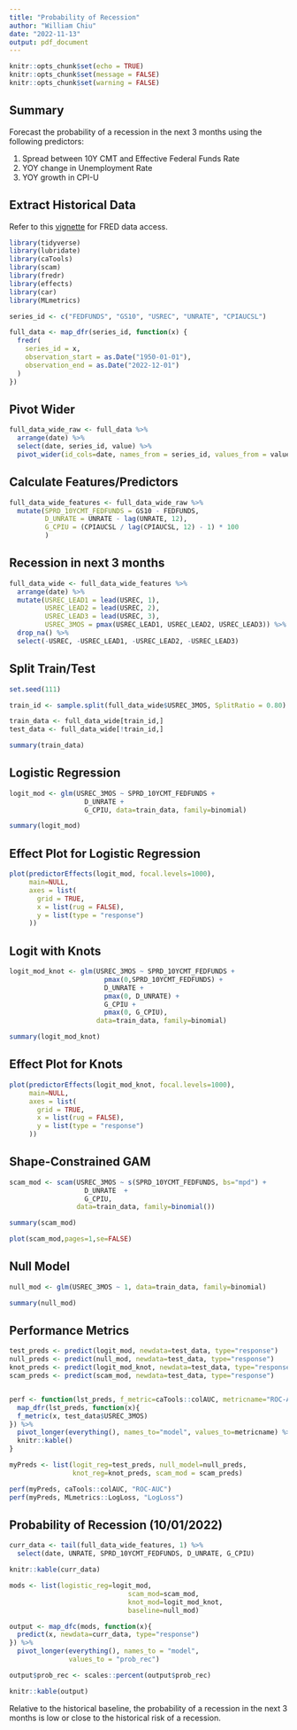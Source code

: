 ```yaml
---
title: "Probability of Recession"
author: "William Chiu"
date: "2022-11-13"
output: pdf_document
---
```


```r
knitr::opts_chunk$set(echo = TRUE)
knitr::opts_chunk$set(message = FALSE)
knitr::opts_chunk$set(warning = FALSE)

```

## Summary

Forecast the probability of a recession in the next 3 months using the following predictors:

1.  Spread between 10Y CMT and Effective Federal Funds Rate
2.  YOY change in Unemployment Rate
3.  YOY growth in CPI-U

## Extract Historical Data

Refer to this [vignette](https://cran.r-project.org/web/packages/fredr/vignettes/fredr.html) for FRED data access.

```r
library(tidyverse)
library(lubridate)
library(caTools)
library(scam)
library(fredr)
library(effects)
library(car)
library(MLmetrics)

series_id <- c("FEDFUNDS", "GS10", "USREC", "UNRATE", "CPIAUCSL")

full_data <- map_dfr(series_id, function(x) {
  fredr(
    series_id = x,
    observation_start = as.Date("1950-01-01"),
    observation_end = as.Date("2022-12-01")
  )
})
```

## Pivot Wider

```r
full_data_wide_raw <- full_data %>% 
  arrange(date) %>% 
  select(date, series_id, value) %>% 
  pivot_wider(id_cols=date, names_from = series_id, values_from = value)
```

## Calculate Features/Predictors

```r
full_data_wide_features <- full_data_wide_raw %>% 
  mutate(SPRD_10YCMT_FEDFUNDS = GS10 - FEDFUNDS,
         D_UNRATE = UNRATE - lag(UNRATE, 12),
         G_CPIU = (CPIAUCSL / lag(CPIAUCSL, 12) - 1) * 100
         ) 
```

## Recession in next 3 months

```r
full_data_wide <- full_data_wide_features %>% 
  arrange(date) %>% 
  mutate(USREC_LEAD1 = lead(USREC, 1),
         USREC_LEAD2 = lead(USREC, 2),
         USREC_LEAD3 = lead(USREC, 3),
         USREC_3MOS = pmax(USREC_LEAD1, USREC_LEAD2, USREC_LEAD3)) %>% 
  drop_na() %>% 
  select(-USREC, -USREC_LEAD1, -USREC_LEAD2, -USREC_LEAD3) 
```



## Split Train/Test

```r
set.seed(111)

train_id <- sample.split(full_data_wide$USREC_3MOS, SplitRatio = 0.80)

train_data <- full_data_wide[train_id,]
test_data <- full_data_wide[!train_id,]

summary(train_data)
```

## Logistic Regression

```r
logit_mod <- glm(USREC_3MOS ~ SPRD_10YCMT_FEDFUNDS +
                   D_UNRATE + 
                   G_CPIU, data=train_data, family=binomial)

summary(logit_mod)
```

## Effect Plot for Logistic Regression

```r
plot(predictorEffects(logit_mod, focal.levels=1000),
     main=NULL,
     axes = list(
       grid = TRUE,
       x = list(rug = FALSE),
       y = list(type = "response")
     ))
```


## Logit with Knots

```r
logit_mod_knot <- glm(USREC_3MOS ~ SPRD_10YCMT_FEDFUNDS + 
                        pmax(0,SPRD_10YCMT_FEDFUNDS) +
                        D_UNRATE +
                        pmax(0, D_UNRATE) +
                        G_CPIU +
                        pmax(0, G_CPIU),
                      data=train_data, family=binomial)

summary(logit_mod_knot)
```


## Effect Plot for Knots

```r
plot(predictorEffects(logit_mod_knot, focal.levels=1000),
     main=NULL,
     axes = list(
       grid = TRUE,
       x = list(rug = FALSE),
       y = list(type = "response")
     ))
```


## Shape-Constrained GAM

```r
scam_mod <- scam(USREC_3MOS ~ s(SPRD_10YCMT_FEDFUNDS, bs="mpd") +
                   D_UNRATE  +
                   G_CPIU,
                 data=train_data, family=binomial())

summary(scam_mod)

plot(scam_mod,pages=1,se=FALSE)

```




## Null Model

```r
null_mod <- glm(USREC_3MOS ~ 1, data=train_data, family=binomial)

summary(null_mod)
```

## Performance Metrics

```r
test_preds <- predict(logit_mod, newdata=test_data, type="response")
null_preds <- predict(null_mod, newdata=test_data, type="response")
knot_preds <- predict(logit_mod_knot, newdata=test_data, type="response")
scam_preds <- predict(scam_mod, newdata=test_data, type="response")


perf <- function(lst_preds, f_metric=caTools::colAUC, metricname="ROC-AUC"){
  map_dfr(lst_preds, function(x){
  f_metric(x, test_data$USREC_3MOS)
}) %>% 
  pivot_longer(everything(), names_to="model", values_to=metricname) %>% 
  knitr::kable()
}

myPreds <- list(logit_reg=test_preds, null_model=null_preds,
                knot_reg=knot_preds, scam_mod = scam_preds)

perf(myPreds, caTools::colAUC, "ROC-AUC")
perf(myPreds, MLmetrics::LogLoss, "LogLoss")
```

## Probability of Recession (10/01/2022)

```r

curr_data <- tail(full_data_wide_features, 1) %>% 
  select(date, UNRATE, SPRD_10YCMT_FEDFUNDS, D_UNRATE, G_CPIU)

knitr::kable(curr_data)
```


```r

mods <- list(logistic_reg=logit_mod,
                              scam_mod=scam_mod,
                              knot_mod=logit_mod_knot,
                              baseline=null_mod)

output <- map_dfc(mods, function(x){
  predict(x, newdata=curr_data, type="response")
}) %>% 
  pivot_longer(everything(), names_to = "model",
               values_to = "prob_rec")

output$prob_rec <- scales::percent(output$prob_rec)

knitr::kable(output)

```
Relative to the historical baseline, the probability of a recession in the next 3 months is low or close to the historical risk of a recession.